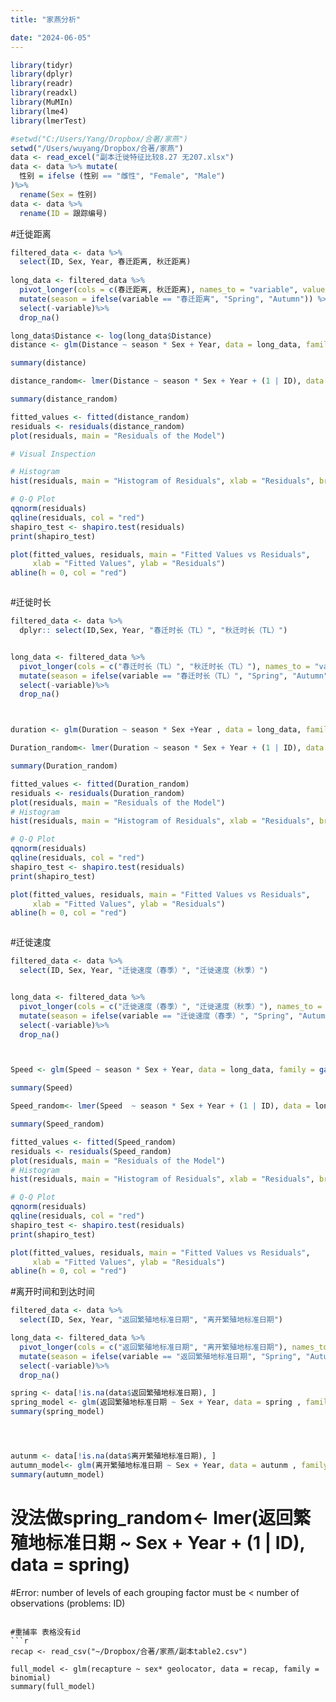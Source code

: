 ```yaml
---
title: "家燕分析"

date: "2024-06-05"
---
```


```r
library(tidyr)
library(dplyr)
library(readr)
library(readxl)
library(MuMIn)
library(lme4)
library(lmerTest)

#setwd("C:/Users/Yang/Dropbox/合著/家燕")
setwd("/Users/wuyang/Dropbox/合著/家燕")
data <- read_excel("副本迁徙特征比较8.27 无207.xlsx")
data <- data %>% mutate(
  性别 = ifelse (性别 == "雌性", "Female", "Male")
)%>%
  rename(Sex = 性别)
data <- data %>%
  rename(ID = 跟踪编号)

```

#迁徙距离 
```r
filtered_data <- data %>%
  select(ID, Sex, Year, 春迁距离, 秋迁距离)
   
long_data <- filtered_data %>%
  pivot_longer(cols = c(春迁距离, 秋迁距离), names_to = "variable", values_to = "Distance") %>%
  mutate(season = ifelse(variable == "春迁距离", "Spring", "Autumn")) %>%
  select(-variable)%>%
  drop_na()  

long_data$Distance <- log(long_data$Distance)
distance <- glm(Distance ~ season * Sex + Year, data = long_data, family = gaussian())

summary(distance)

distance_random<- lmer(Distance ~ season * Sex + Year + (1 | ID), data = long_data)

summary(distance_random)

fitted_values <- fitted(distance_random)
residuals <- residuals(distance_random)
plot(residuals, main = "Residuals of the Model")

# Visual Inspection

# Histogram
hist(residuals, main = "Histogram of Residuals", xlab = "Residuals", breaks = 20)

# Q-Q Plot
qqnorm(residuals)
qqline(residuals, col = "red")
shapiro_test <- shapiro.test(residuals)
print(shapiro_test)

plot(fitted_values, residuals, main = "Fitted Values vs Residuals",
     xlab = "Fitted Values", ylab = "Residuals")
abline(h = 0, col = "red")



```

#迁徙时长
```r

filtered_data <- data %>%
  dplyr:: select(ID,Sex, Year, "春迁时长（TL）", "秋迁时长（TL）")


long_data <- filtered_data %>%
  pivot_longer(cols = c("春迁时长（TL）", "秋迁时长（TL）"), names_to = "variable", values_to = "Duration") %>%
  mutate(season = ifelse(variable == "春迁时长（TL）", "Spring", "Autumn")) %>%
  select(-variable)%>%
  drop_na() 



duration <- glm(Duration ~ season * Sex +Year , data = long_data, family = gaussian())

Duration_random<- lmer(Duration ~ season * Sex + Year + (1 | ID), data = long_data)

summary(Duration_random)

fitted_values <- fitted(Duration_random)
residuals <- residuals(Duration_random)
plot(residuals, main = "Residuals of the Model")
# Histogram
hist(residuals, main = "Histogram of Residuals", xlab = "Residuals", breaks = 20)

# Q-Q Plot
qqnorm(residuals)
qqline(residuals, col = "red")
shapiro_test <- shapiro.test(residuals)
print(shapiro_test)

plot(fitted_values, residuals, main = "Fitted Values vs Residuals",
     xlab = "Fitted Values", ylab = "Residuals")
abline(h = 0, col = "red")



```
#迁徙速度
```r


filtered_data <- data %>%
  select(ID, Sex, Year, "迁徙速度（春季）", "迁徙速度（秋季）")


long_data <- filtered_data %>%
  pivot_longer(cols = c("迁徙速度（春季）", "迁徙速度（秋季）"), names_to = "variable", values_to = "Speed") %>%
  mutate(season = ifelse(variable == "迁徙速度（春季）", "Spring", "Autumn")) %>%
  select(-variable)%>%
  drop_na() 



Speed <- glm(Speed ~ season * Sex + Year, data = long_data, family = gaussian())

summary(Speed)

Speed_random<- lmer(Speed  ~ season * Sex + Year + (1 | ID), data = long_data)

summary(Speed_random)

fitted_values <- fitted(Speed_random)
residuals <- residuals(Speed_random)
plot(residuals, main = "Residuals of the Model")
# Histogram
hist(residuals, main = "Histogram of Residuals", xlab = "Residuals", breaks = 20)

# Q-Q Plot
qqnorm(residuals)
qqline(residuals, col = "red")
shapiro_test <- shapiro.test(residuals)
print(shapiro_test)

plot(fitted_values, residuals, main = "Fitted Values vs Residuals",
     xlab = "Fitted Values", ylab = "Residuals")
abline(h = 0, col = "red")


```


#离开时间和到达时间
```r
filtered_data <- data %>%
  select(ID, Sex, Year, "返回繁殖地标准日期", "离开繁殖地标准日期")

long_data <- filtered_data %>%
  pivot_longer(cols = c("返回繁殖地标准日期", "离开繁殖地标准日期"), names_to = "variable", values_to = "Duration") %>%
  mutate(season = ifelse(variable == "返回繁殖地标准日期", "Spring", "Autumn")) %>%
  select(-variable)%>%
  drop_na() 

spring <- data[!is.na(data$返回繁殖地标准日期), ]
spring_model <- glm(返回繁殖地标准日期 ~ Sex + Year, data = spring , family = gaussian())
summary(spring_model)




autunm <- data[!is.na(data$离开繁殖地标准日期), ]
autumn_model<- glm(离开繁殖地标准日期 ~ Sex + Year, data = autunm , family = gaussian())
summary(autumn_model)


```
# 没法做spring_random<- lmer(返回繁殖地标准日期   ~  Sex + Year + (1 | ID), data = spring) 
#Error: number of levels of each grouping factor must be < number of observations (problems: ID)

```

#重捕率 表格没有id
```r
recap <- read_csv("~/Dropbox/合著/家燕/副本table2.csv")

full_model <- glm(recapture ~ sex* geolocator, data = recap, family = binomial)
summary(full_model)

```


